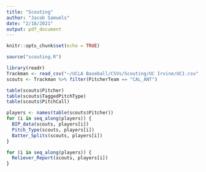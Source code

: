 ```yaml
---
title: "Scouting"
author: "Jacob Samuels"
date: "2/18/2021"
output: pdf_document
---
```


```r
knitr::opts_chunk$set(echo = TRUE)
```

\pagebreak

```r
source("scouting.R")
```

```r
library(readr)
Trackman <- read_csv("~/UCLA Baseball/CSVs/Scouting/UC Irvine/UCI.csv", skip = 3)
scouts <- Trackman %>% filter(PitcherTeam == "CAL_ANT")
```

```r
table(scouts$Pitcher)
table(scouts$TaggedPitchType)
table(scouts$PitchCall)
```

```r
players <- names(table(scouts$Pitcher))
for (i in seq_along(players)) {
  BIP_data(scouts, players[i])
  Pitch_Type(scouts, players[i])
  Batter_Splits(scouts, players[i])
}
```

```r
for (i in seq_along(players)) {
  Reliever_Report(scouts, players[i])
}
```


